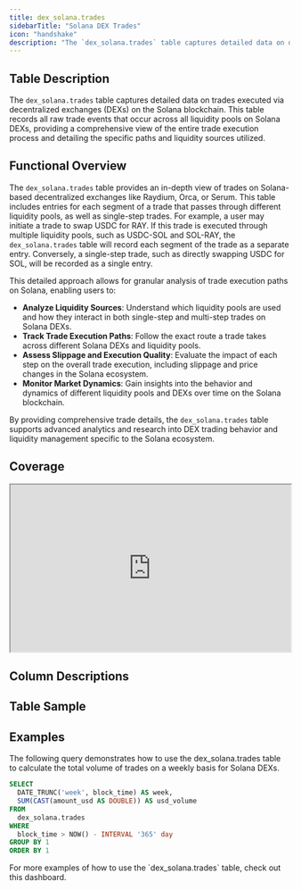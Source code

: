 ```yaml
---
title: dex_solana.trades
sidebarTitle: "Solana DEX Trades"
icon: "handshake"
description: "The `dex_solana.trades` table captures detailed data on decentralized exchange (DEX) trades on the Solana blockchain, recording all raw trade events across various protocols."
---
```


## Table Description

The `dex_solana.trades` table captures detailed data on trades executed via decentralized exchanges (DEXs) on the Solana blockchain. This table records all raw trade events that occur across all liquidity pools on Solana DEXs, providing a comprehensive view of the entire trade execution process and detailing the specific paths and liquidity sources utilized.

## Functional Overview

The `dex_solana.trades` table provides an in-depth view of trades on Solana-based decentralized exchanges like Raydium, Orca, or Serum. This table includes entries for each segment of a trade that passes through different liquidity pools, as well as single-step trades. For example, a user may initiate a trade to swap USDC for RAY. If this trade is executed through multiple liquidity pools, such as USDC-SOL and SOL-RAY, the `dex_solana.trades` table will record each segment of the trade as a separate entry. Conversely, a single-step trade, such as directly swapping USDC for SOL, will be recorded as a single entry.

This detailed approach allows for granular analysis of trade execution paths on Solana, enabling users to:

- **Analyze Liquidity Sources**: Understand which liquidity pools are used and how they interact in both single-step and multi-step trades on Solana DEXs.
- **Track Trade Execution Paths**: Follow the exact route a trade takes across different Solana DEXs and liquidity pools.
- **Assess Slippage and Execution Quality**: Evaluate the impact of each step on the overall trade execution, including slippage and price changes in the Solana ecosystem.
- **Monitor Market Dynamics**: Gain insights into the behavior and dynamics of different liquidity pools and DEXs over time on the Solana blockchain.

By providing comprehensive trade details, the `dex_solana.trades` table supports advanced analytics and research into DEX trading behavior and liquidity management specific to the Solana ecosystem.

## Coverage

<div>
  <iframe
    src="https://dune.com/embeds/4009956/6750980/" 
    width="100%"
    height="300px"
  ></iframe>


## Column Descriptions


<ColumnDescriptions tableSchema="dex_solana" tableName="trades" />

## Table Sample


<TableSample tableSchema="dex_solana" tableName="trades" />

## Examples

The following query demonstrates how to use the dex_solana.trades table to calculate the total volume of trades on a weekly basis for Solana DEXs.

```sql
SELECT
  DATE_TRUNC('week', block_time) AS week,
  SUM(CAST(amount_usd AS DOUBLE)) AS usd_volume
FROM
  dex_solana.trades
WHERE
  block_time > NOW() - INTERVAL '365' day
GROUP BY 1
ORDER BY 1
```

<CardGroup cols={1}>
  <Card title="DEX Dashboard" icon="chart-waterfall" href="https://dune.com/hagaetc/dex-metrics">
    For more examples of how to use the `dex_solana.trades` table, check out this dashboard.
  </Card>
</CardGroup>
